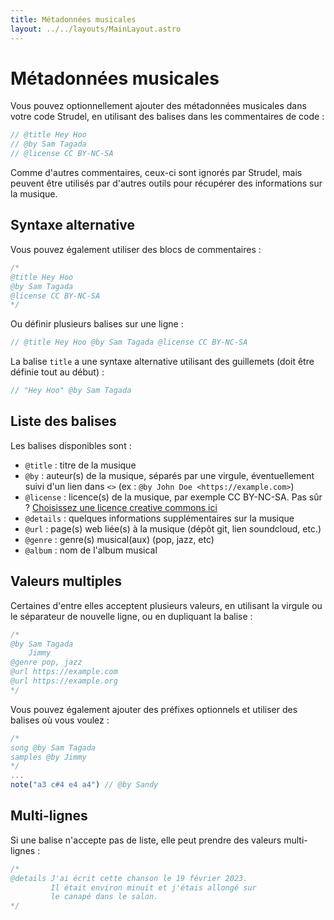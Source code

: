 ```yaml
---
title: Métadonnées musicales
layout: ../../layouts/MainLayout.astro
---
```



# Métadonnées musicales

Vous pouvez optionnellement ajouter des métadonnées musicales dans votre code Strudel, en utilisant des balises dans les commentaires de code :

```js
// @title Hey Hoo
// @by Sam Tagada
// @license CC BY-NC-SA
```

Comme d'autres commentaires, ceux-ci sont ignorés par Strudel, mais peuvent être utilisés par d'autres outils pour récupérer des informations sur la musique.

## Syntaxe alternative

Vous pouvez également utiliser des blocs de commentaires :

```js
/*
@title Hey Hoo
@by Sam Tagada
@license CC BY-NC-SA
*/
```

Ou définir plusieurs balises sur une ligne :

```js
// @title Hey Hoo @by Sam Tagada @license CC BY-NC-SA
```

La balise `title` a une syntaxe alternative utilisant des guillemets (doit être définie tout au début) :

```js
// "Hey Hoo" @by Sam Tagada
```

## Liste des balises

Les balises disponibles sont :

- `@title` : titre de la musique
- `@by` : auteur(s) de la musique, séparés par une virgule, éventuellement suivi d'un lien dans `<>` (ex : `@by John Doe <https://example.com>`)
- `@license` : licence(s) de la musique, par exemple CC BY-NC-SA. Pas sûr ? [Choisissez une licence creative commons ici](https://creativecommons.org/choose/)
- `@details` : quelques informations supplémentaires sur la musique
- `@url` : page(s) web liée(s) à la musique (dépôt git, lien soundcloud, etc.)
- `@genre` : genre(s) musical(aux) (pop, jazz, etc)
- `@album` : nom de l'album musical

## Valeurs multiples

Certaines d'entre elles acceptent plusieurs valeurs, en utilisant la virgule ou le séparateur de nouvelle ligne, ou en dupliquant la balise :

```js
/*
@by Sam Tagada
    Jimmy
@genre pop, jazz
@url https://example.com
@url https://example.org
*/
```

Vous pouvez également ajouter des préfixes optionnels et utiliser des balises où vous voulez :

```js
/*
song @by Sam Tagada
samples @by Jimmy
*/
...
note("a3 c#4 e4 a4") // @by Sandy
```

## Multi-lignes

Si une balise n'accepte pas de liste, elle peut prendre des valeurs multi-lignes :

```js
/*
@details J'ai écrit cette chanson le 19 février 2023.
         Il était environ minuit et j'étais allongé sur
         le canapé dans le salon.
*/
